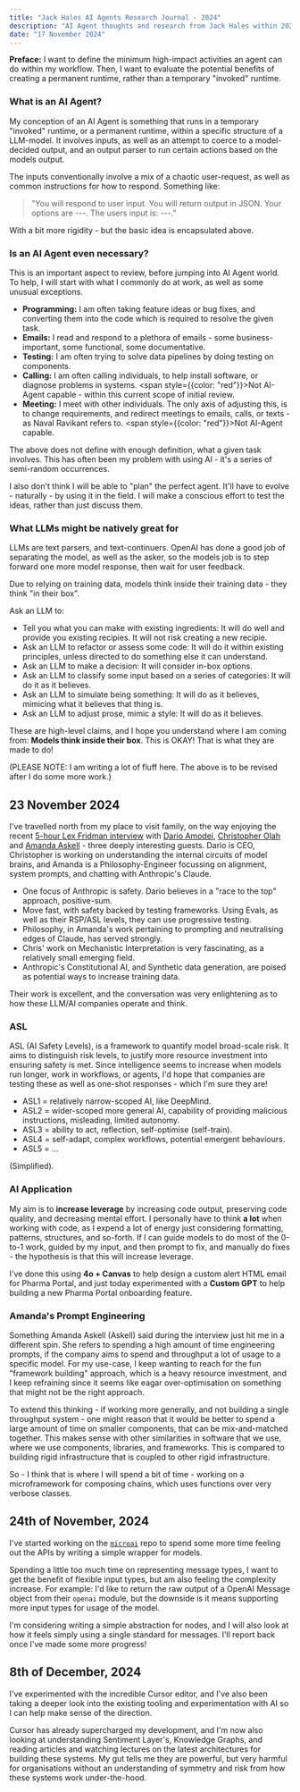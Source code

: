 ```yaml
---
title: "Jack Hales AI Agents Research Journal - 2024"
description: "AI Agent thoughts and research from Jack Hales within 2024."
date: "17 November 2024"
---
```


**Preface:** I want to define the minimum high-impact activities an agent can do within my workflow. Then, I want to evaluate the potential benefits of creating a permanent runtime, rather than a temporary "invoked" runtime.

### What is an AI Agent?

My conception of an AI Agent is something that runs in a temporary "invoked" runtime, or a permanent runtime, within a specific structure of a LLM-model. It involves inputs, as well as an attempt to coerce to a model-decided output, and an output parser to run certain actions based on the models output.

The inputs conventionally involve a mix of a chaotic user-request, as well as common instructions for how to respond. Something like: 

> "You will respond to user input. You will return output in JSON. Your options are ---. The users input is: ---."

With a bit more rigidity - but the basic idea is encapsulated above.

### Is an AI Agent even necessary?

This is an important aspect to review, before jumping into AI Agent world. To help, I will start with what I commonly do at work, as well as some unusual exceptions.

- **Programming:** I am often taking feature ideas or bug fixes, and converting them into the code which is required to resolve the given task.
- **Emails:** I read and respond to a plethora of emails - some business-important, some functional, some documentative.
- **Testing:** I am often trying to solve data pipelines by doing testing on components.
- **Calling:** I am often calling individuals, to help install software, or diagnose problems in systems. <span style={{color: "red"}}>Not AI-Agent capable - within this current scope of initial review.</span>
- **Meeting:** I meet with other individuals. The only axis of adjusting this, is to change requirements, and redirect meetings to emails, calls, or texts - as Naval Ravikant refers to. <span style={{color: "red"}}>Not AI-Agent capable.</span>

The above does not define with enough definition, what a given task involves. This has often been my problem with using AI - it's a series of semi-random occurrences.

I also don't think I will be able to "plan" the perfect agent. It'll have to evolve - naturally - by using it in the field. I will make a conscious effort to test the ideas, rather than just discuss them.

### What LLMs might be natively great for

LLMs are text parsers, and text-continuers. OpenAI has done a good job of separating the model, as well as the asker, so the models job is to step forward one more model response, then wait for user feedback.

Due to relying on training data, models think inside their training data - they think "in their box".

Ask an LLM to:

- Tell you what you can make with existing ingredients: It will do well and provide you existing recipies. It will not risk creating a new recipie.
- Ask an LLM to refactor or assess some code: It will do it within existing principles, unless directed to do something else it can understand.
- Ask an LLM to make a decision: It will consider in-box options.
- Ask an LLM to classify some input based on a series of categories: It will do it as it believes.
- Ask an LLM to simulate being something: It will do as it believes, mimicing what it believes that thing is.
- Ask an LLM to adjust prose, mimic a style: It will do as it believes.

These are high-level claims, and I hope you understand where I am coming from: **Models think inside their box**. This is OKAY! That is what they are made to do!

(PLEASE NOTE: I am writing a lot of fluff here. The above is to be revised after I do some more work.)

## 23 November 2024

I've travelled north from my place to visit family, on the way enjoying the recent [5-hour Lex Fridman interview](https://www.youtube.com/watch?v=ugvHCXCOmm4) with [Dario Amodei](https://darioamodei.com/), [Christopher Olah](https://colah.github.io/about.html) and [Amanda Askell](https://askell.io/) - three deeply interesting guests. Dario is CEO, Christopher is working on understanding the internal circuits of model brains, and Amanda is a Philosophy-Engineer focussing on alignment, system prompts, and chatting with Anthropic's Claude.

- One focus of Anthropic is safety. Dario believes in a "race to the top" approach, positive-sum.
- Move fast, with safety backed by testing frameworks. Using Evals, as well as their RSP/ASL levels, they can use progressive testing.
- Philosophy, in Amanda's work pertaining to prompting and neutralising edges of Claude, has served strongly.
- Chris' work on Mechanistic Interpretation is very fascinating, as a relatively small emerging field.
- Anthropic's Constitutional AI, and Synthetic data generation, are poised as potential ways to increase training data.

Their work is excellent, and the conversation was very enlightening as to how these LLM/AI companies operate and think.

### ASL

ASL (AI Safety Levels), is a framework to quantify model broad-scale risk. It aims to distinguish risk levels, to justify more resource investment into ensuring safety is met. Since intelligence seems to increase when models run longer, work in workflows, or agents, I'd hope that companies are testing these as well as one-shot responses - which I'm sure they are!

- ASL1 = relatively narrow-scoped AI, like DeepMind.
- ASL2 = wider-scoped more general AI, capability of providing malicious instructions, misleading, limited autonomy.
- ASL3 = ability to act, reflection, self-optimise (self-train).
- ASL4 = self-adapt, complex workflows, potential emergent behaviours.
- ASL5 = ...

(Simplified).

### AI Application

My aim is to **increase leverage** by increasing code output, preserving code quality, and decreasing mental effort. I personally have to think **a lot** when working with code, as I expend a lot of energy just considering formatting, patterns, structures, and so-forth. If I can guide models to do most of the 0-to-1 work, guided by my input, and then prompt to fix, and manually do fixes - the hypothesis is that this will increase leverage.

I've done this using **4o + Canvas** to help design a custom alert HTML email for Pharma Portal, and just today experimented with a **Custom GPT** to help building a new Pharma Portal onboarding feature.

### Amanda's Prompt Engineering

Something Amanda Askell (Askell) said during the interview just hit me in a different spin. She refers to spending a high amount of time engineering prompts, if the company aims to spend and throughput a lot of usage to a specific model. For my use-case, I keep wanting to reach for the fun "framework building" approach, which is a heavy resource investment, and I keep refraining since it seems like eagar over-optimisation on something that might not be the right approach.

To extend this thinking - if working more generally, and not building a single throughput system - one might reason that it would be better to spend a large amount of time on smaller components, that can be mix-and-matched together. This makes sense with other similarities in software that we use, where we use components, libraries, and frameworks. This is compared to building rigid infrastructure that is coupled to other rigid infrastructure.

So - I think that is where I will spend a bit of time - working on a microframework for composing chains, which uses functions over very verbose classes.

## 24th of November, 2024

I've started working on the [`microai`](https://github.com/halesyy/microai) repo to spend some more time feeling out the APIs by writing a simple wrapper for models.

Spending a little too much time on representing message types, I want to get the benefit of flexible input types, but am also feeling the complexity increase. For example: I'd like to return the raw output of a OpenAI Message object from their `openai` module, but the downside is it means supporting more input types for usage of the model.

I'm considering writing a simple abstraction for nodes, and I will also look at how it feels simply using a single standard for messages. I'll report back once I've made some more progress!

## 8th of December, 2024

I've experimented with the incredible Cursor editor, and I've also been taking a deeper look into the existing tooling and experimentation with AI so I can help make sense of the direction.

Cursor has already supercharged my development, and I'm now also looking at understanding Sentiment Layer's, Knowledge Graphs, and reading articles and watching lectures on the latest architectures for building these systems. My gut tells me they are powerful, but very harmful for organisations without an understanding of symmetry and risk from how these systems work under-the-hood.
